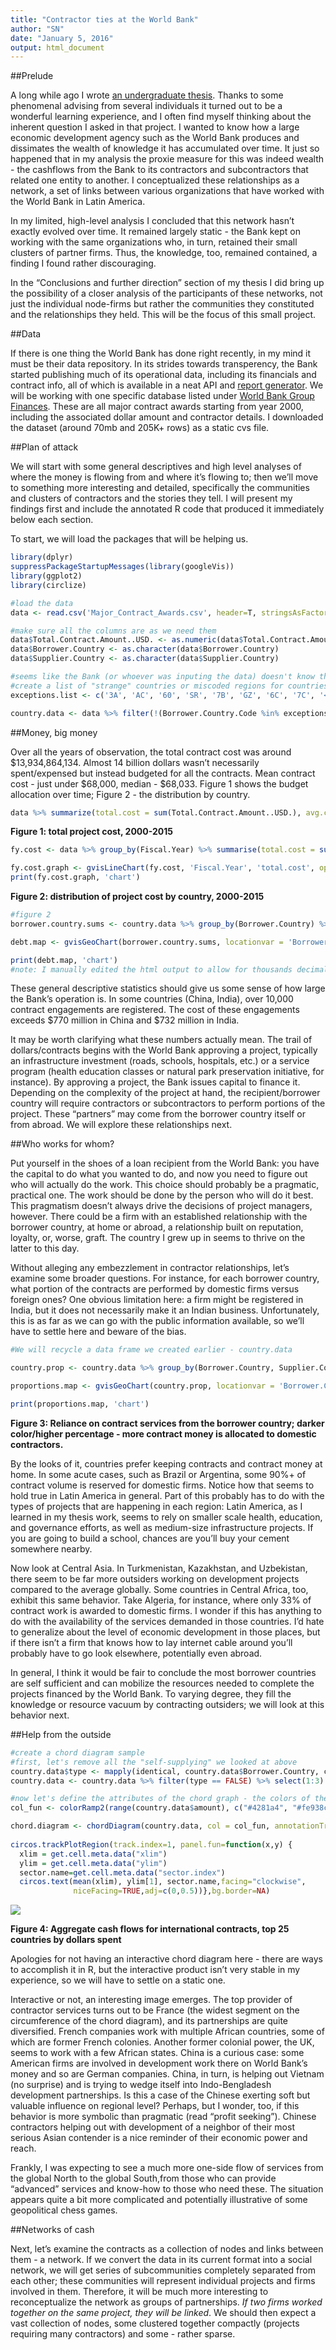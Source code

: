 ```yaml
---
title: "Contractor ties at the World Bank"
author: "SN"
date: "January 5, 2016"
output: html_document
---
```


##Prelude

A long while ago I wrote [an undergraduate thesis](\site\linktopdf). Thanks to some phenomenal advising from several individuals it turned out to be a wonderful learning experience, and I often find myself thinking about the inherent question I asked in that project. I wanted to know how a large economic development agency such as the World Bank produces and dissimates the wealth of knowledge it has accumulated over time. It just so happened that in my analysis the proxie measure for this was indeed wealth - the cashflows from the Bank to its contractors and subcontractors that related one entity to another. I conceptualized these relationships as a network, a set of links between various organizations that have worked with the World Bank in Latin America.

In my limited, high-level analysis I concluded that this network hasn't exactly evolved over time. It remained largely static - the Bank kept on working with the same organizations who, in turn, retained their small clusters of partner firms. Thus, the knowledge, too, remained contained, a finding I found rather discouraging.

In the "Conclusions and further direction" section of my thesis I did bring up the possibility of a closer analysis of the participants of these networks, not just the individual node-firms but rather the communities they constituted and the relationships they held. This will be the focus of this small project.


##Data

If there is one thing the World Bank has done right recently, in my mind it must be their data repository. In its strides towards transperency, the Bank started publishing much of its operational data, including its financials and contract info, all of which is available in a neat API and [report generator](http://databank.worldbank.org/data/home.aspx). We will be working with one specific database listed under [World Bank Group Finances](https://finances.worldbank.org/Procurement/Major-Contract-Awards/kdui-wcs3). These are all major contract awards starting from year 2000, including the associated dollar amount and contractor details. I downloaded the dataset (around 70mb and 205K+ rows) as a static cvs file.

##Plan of attack

We will start with some general descriptives and high level analyses of where the money is flowing from and where it's flowing to; then we'll move to something more interesting and detailed, specifically the communities and clusters of contractors and the stories they tell. I will present my findings first and include the annotated R code that produced it immediately below each section.

To start, we will load the packages that will be helping us.

```r
library(dplyr)
suppressPackageStartupMessages(library(googleVis))
library(ggplot2)
library(circlize)

#load the data
data <- read.csv('Major_Contract_Awards.csv', header=T, stringsAsFactors = TRUE)

#make sure all the columns are as we need them
data$Total.Contract.Amount..USD. <- as.numeric(data$Total.Contract.Amount..USD.)
data$Borrower.Country <- as.character(data$Borrower.Country)
data$Supplier.Country <- as.character(data$Supplier.Country)

#seems like the Bank (or whoever was inputing the data) doesn't know that Africa isn't a country :( We will manual remove such errors - the lists of countries should only include co
#create a list of "strange" countries or miscoded regions for countries
exceptions.list <- c('3A', 'AC', '60', 'SR', '7B', 'GZ', '6C', '7C', '<NA>', '6R', '7E', '6L', '3S', '7X', '4E', '8S', '1W', '6A', '3E', '5M', '4P', '4A', '#', '3W')

country.data <- data %>% filter(!(Borrower.Country.Code %in% exceptions.list), !(Supplier.Country.Code %in% exceptions.list)) %>% group_by(Borrower.Country, Supplier.Country) %>% summarize(amount = sum(Total.Contract.Amount..USD.), contract.count = n())


```

##Money, big money

Over all the years of observation, the total contract cost was around $13,934,864,134. Almost 14 billion dollars wasn't necessarily spent/expensed but instead budgeted for all the contracts. Mean contract cost - just under $68,000, median - $68,033. Figure 1 shows the budget allocation over time; Figure 2 - the distribution by country.

```r
data %>% summarize(total.cost = sum(Total.Contract.Amount..USD.), avg.cost = mean(Total.Contract.Amount..USD.), median.cost = median(Total.Contract.Amount..USD.))
```


**Figure 1: total project cost, 2000-2015**
```r
fy.cost <- data %>% group_by(Fiscal.Year) %>% summarise(total.cost = sum(Total.Contract.Amount..USD.))

fy.cost.graph <- gvisLineChart(fy.cost, 'Fiscal.Year', 'total.cost', options = list(hAxis="{format:'Y'}"))
print(fy.cost.graph, 'chart')
```


**Figure 2: distribution of project cost by country, 2000-2015**
```r
#figure 2
borrower.country.sums <- country.data %>% group_by(Borrower.Country) %>% summarise(total.borrowed = sum(amount), contract.count = sum(contract.count))

debt.map <- gvisGeoChart(borrower.country.sums, locationvar = 'Borrower.Country', sizevar = 'contract.count', hovervar = 'Borrower.Country', colorvar = 'total.borrowed', options=list(colorAxis = "{values:[64875, 773540942], colors:['yellow', 'red']}", width=860, height=600))
```

```r
print(debt.map, 'chart')
#note: I manually edited the html output to allow for thousands decimal point to show up in the tooltip (when hovering over any given country). Method described here: http://stackoverflow.com/questions/33771032/changing-the-number-format-in-google-charts-graphs-of-the-tooltip-data-and-also
```

These general descriptive statistics should give us some sense of how large the Bank's operation is. In some countries (China, India), over 10,000 contract engagements are registered. The cost of these engagements exceeds $770 million in China and $732 million in India.

It may be worth clarifying what these numbers actually mean. The trail of dollars/contracts begins with the World Bank approving a project, typically an infrastructure investment (roads, schools, hospitals, etc.) or a service program (health education classes or natural park preservation initiative, for instance). By approving a project, the Bank issues capital to finance it. Depending on the complexity of the project at hand, the recipient/borrower country will require contractors or subcontractors to perform portions of the project. These "partners" may come from the borrower country itself or from abroad. We will explore these relationships next.

##Who works for whom?

Put yourself in the shoes of a loan recipient from the World Bank: you have the capital to do what you wanted to do, and now you need to figure out who will actually do the work. This choice should probably be a pragmatic, practical one. The work should be done by the person who will do it best. This pragmatism doesn't always drive the decisions of project managers, however. There could be a firm with an established relationship with the borrower country, at home or abroad, a relationship built on reputation, loyalty, or, worse, graft. The country I grew up in seems to thrive on the latter to this day.

Without alleging any embezzlement in contractor relationships, let's examine some broader questions. For instance, for each borrower country, what portion of the contracts are performed by domestic firms versus foreign ones? One obvious limitation here: a firm might be registered in India, but it does not necessarily make it an Indian business. Unfortunately, this is as far as we can go with the public information available, so we'll have to settle here and beware of the bias.

```r
#We will recycle a data frame we created earlier - country.data

country.prop <- country.data %>% group_by(Borrower.Country, Supplier.Country) %>% summarise(dollar.sum = sum(amount), contract.sum = sum(contract.count)) %>% mutate(dollar.proportion = (dollar.sum/sum(dollar.sum) * 100), contract.proportion = (contract.sum/sum(contract.sum))*100) %>% filter(Borrower.Country == Supplier.Country)

proportions.map <- gvisGeoChart(country.prop, locationvar = 'Borrower.Country', colorvar = 'dollar.proportion', sizevar = 'contract.proportion', options=list(colorAxis = "{values:[0, 100], colors:['white', 'red']}", width=860, height=600))
```

```r
print(proportions.map, 'chart')
```
**Figure 3: Reliance on contract services from the borrower country; darker color/higher percentage - more contract money is allocated to domestic contractors.**

By the looks of it, countries prefer keeping contracts and contract money at home. In some acute cases, such as Brazil or Argentina, some 90%+ of contract volume is reserved for domestic firms. Notice how that seems to hold true in Latin America in general. Part of this probably has to do with the types of projects that are happening in each region: Latin America, as I learned in my thesis work, seems to rely on smaller scale health, education, and governance efforts, as well as medium-size infrastructure projects. If you are going to build a school, chances are you'll buy your cement somewhere nearby.

Now look at Central Asia. In Turkmenistan, Kazakhstan, and Uzbekistan, there seem to be far more outsiders working on development projects compared to the average globally. Some countries in Central Africa, too, exhibit this same behavior. Take Algeria, for instance, where only 33% of contract work is awarded to domestic firms. I wonder if this has anything to do with the availability of the services demanded in those countries. I'd hate to generalize about the level of economic development in those places, but if there isn't a firm that knows how to lay internet cable around you'll probably have to go look elsewhere, potentially even abroad.

In general, I think it would be fair to conclude the most borrower countries are self sufficient and can mobilize the resources needed to complete the projects financed by the World Bank. To varying degree, they fill the knowledge or resource vacuum by contracting outsiders; we will look at this behavior next.

##Help from the outside

```r
#create a chord diagram sample
#first, let's remove all the "self-supplying" we looked at above
country.data$type <- mapply(identical, country.data$Borrower.Country, country.data$Supplier.Country)
country.data <- country.data %>% filter(type == FALSE) %>% select(1:3) %>% ungroup() %>% arrange(desc(amount)) %>% top_n(25) %>% select(Supplier.Country, Borrower.Country, amount)

#now let's define the attributes of the chord graph - the colors of the links namely
col_fun <- colorRamp2(range(country.data$amount), c("#4281a4", "#fe938c"))

chord.diagram <- chordDiagram(country.data, col = col_fun, annotationTrack = "grid", preAllocateTracks=list(track.height = 0.3))
                              
circos.trackPlotRegion(track.index=1, panel.fun=function(x,y) {
  xlim = get.cell.meta.data("xlim") 
  ylim = get.cell.meta.data("ylim")
  sector.name=get.cell.meta.data("sector.index")
  circos.text(mean(xlim), ylim[1], sector.name,facing="clockwise",
              niceFacing=TRUE,adj=c(0,0.5))},bg.border=NA)
```
![](chord_diagram.jpeg)

**Figure 4: Aggregate cash flows for international contracts, top 25 countries by dollars spent**

Apologies for not having an interactive chord diagram here - there are ways to accomplish it in R, but the interactive product isn't very stable in my experience, so we will have to settle on a static one.

Interactive or not, an interesting image emerges. The top provider of contractor services turns out to be France (the widest segment on the circumference of the chord diagram), and its partnerships are quite diversified. French companies work with multiple African countries, some of which are former French colonies. Another former colonial power, the UK, seems to work with a few African states. China is a curious case: some American firms are involved in development work there on World Bank's money and so are German companies. China, in turn, is helping out Vietnam (no surprise) and is trying to wedge itself into Indo-Bengladesh development partnerships. Is this a case of the Chinese exerting soft but valuable influence on regional level? Perhaps, but I wonder, too, if this behavior is more symbolic than pragmatic (read "profit seeking"). Chinese contractors helping out with development of a neighbor of their most serious Asian contender is a nice reminder of their economic power and reach.

Frankly, I was expecting to see a much more one-side flow of services from the global North to the global South,from those who can provide "advanced" services and know-how to those who need these. The situation appears quite a bit more complicated and potentially illustrative of some geopolitical chess games.

##Networks of cash

Next, let's examine the contracts as a collection of nodes and links between them - a network. If we convert the data in its current format into a social network, we will get series of subcommunities completely separated from each other; these communities will represent individual projects and firms involved in them. Therefore, it will be much more interesting to reconceptualize the network as groups of partnerships. *If two firms worked together on the same project, they will be linked*. We should then expect a vast collection of nodes, some clustered together compactly (projects requiring many contractors) and some - rather sparse.